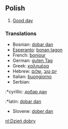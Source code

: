 ==Polish==
#[[Good day]]
===Translations===
*Bosnian: [[dobar dan]]
*[[Esperanto]]: [[bonan tagon]]
*French: [[bonjour]]
*German: [[guten Tag]]
*Greek: [[καλημέρα]]
*Hebrew: [[יום טוב]] ,[[שלום]]
*Italian: [[buongiorno]]
*Serbian:
:*cyrillic: [[добар дан]]
:*latin: [[dobar dan]]
*Slovene: [[dober dan]]

[[nl:Dzień dobry]]